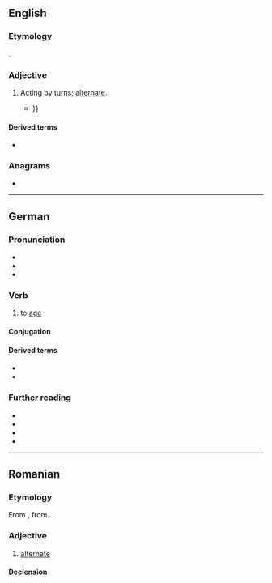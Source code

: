 {{also|Altern}}
==English==

===Etymology===
{{uder|en|la|-}} {{lena}} {{m|la|alternus}}.

===Adjective===
{{en-adj|-}}

# {{lb|en|obsolete}} Acting by turns; [[alternate]].
#* {{RQ:Milton Paradise Lost|VII|lines=346-352|text=And God made two great lights, great for their use / To Man, the greater to have rule by day, / The less by night, '''altern''' ; and made the stars, / And set them in the firmament of Heaven / To illuminate the Earth, and rule the day / In their vicissitude, and rule the night, / And light from darkness to divide. {{...}}}}

====Derived terms====
* {{l|en|altern base}}

===Anagrams===
* {{anagrams|en|a=aelnrt|Antler|Lenart|antler|learnt|rental|ternal}}

----

==German==

===Pronunciation===
* {{IPA|de|/ˈʔaltɐn/}}
* {{audio|de|De-at-altern.ogg|Audio (Austria)}}
* {{audio|de|De-altern.ogg|Audio}}

===Verb===
{{de-verb|<sein>}}

# to [[age]]

====Conjugation====
{{de-conj|<sein>}}

====Derived terms====
* {{l|de|Altern}}
* {{l|de|Alterung}}

===Further reading===
* {{R:DWDS}}
* {{R:UniLeipzig}}
* {{R:Duden}}
* {{R:OpenThesaurus}}

----

==Romanian==

===Etymology===
From {{bor|ro|fr|alterne}}, from {{der|ro|la|alternus}}.

===Adjective===
{{ro-adj}}

# [[alternate]]

====Declension====
{{ro-decl-adj}}